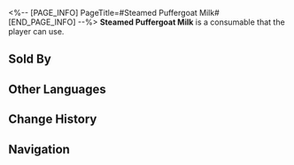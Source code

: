 <%-- [PAGE_INFO]
PageTitle=#Steamed Puffergoat Milk#
[END_PAGE_INFO] --%>
{{Consumable Infobox
|id          = 408408
|image       = Item Steamed Puffergoat Milk.png{{subst:void|<!--$UPLOAD:<<SpriteOutput/ItemFigures/408408.png>-<Item Steamed Puffergoat Milk.png>-<Consumable Icons>>-->}}
|type        = Restorative Consumables
|rarity      = 2
|effect      = Upon use, immediately heals one downed character for 10% of the character's Max HP.
|description = Puffergoat milk, also known as Gentle Halcyon milk, is a specialty of the Xianzhou Alliance.<br />The milk is difficult to preserve and rarely seen outside Xianzhou.<br />It is sweet after warming without needing extra sugar, but it becomes bitter after cooling, so it must be drunk while hot.
|effectType  = 
|effectType2 = 
|effectType3 = 
|recipe      = 
|source1     = [[Food Stall]]
|source2     = 
|source3     = 
}}
{{Description|''"According to the'' Lifitide ''magazine, General Jing Yuan has to drink a large bowl of freshly squeezed Puffergoat milk every morning. The Seat of Divine Foresight has denied this report."''}}
'''Steamed Puffergoat Milk''' is a consumable that the player can use.

==Sold By==
{{Shop Availability}}

==Other Languages==
{{Other Languages
|en   = Steamed Puffergoat Milk
|zhs  = 热浮羊奶
|zht  = 熱浮羊奶
|ja   = 熱浮羊乳
|ko   = 따끈 양유
|es   = Leche de floticabra caliente
|fr   = Lait de chèvre-globe chaud
|ru   = Горячее молоко дутой козы
|th   = Steamed Puffergoat Milk
|vi   = Sữa Dê Nóng
|de   = Pufferziegen-Milchschaum
|id   = Steamed Puffergoat Milk
|pt   = Leite Fervido de Cabra-Balão
}}

==Change History==
{{Change History|1.0}}

==Navigation==
{{Consumable Navbox}}